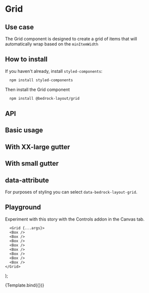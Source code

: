 

<Meta title="Components/Grid" component={Grid} />

# Grid

## Use case

The Grid component is designed to create a grid of items that will automatically wrap based on the `minItemWidth`

## How to install

If you haven't already, install `styled-components`:

```bash
  npm install styled-components
```

Then install the Grid component

```bash
  npm install @bedrock-layout/grid
```

## API

<ArgsTable of={Grid} />

## Basic usage

<Preview withToolbar>
  <Story name="Basic">
    <Grid gutter="lg" minItemWidth="15rem">
      <Box />
      <Box />
      <Box />
      <Box />
      <Box />
      <Box />
      <Box />
      <Box />
    </Grid>
  </Story>
</Preview>

## With XX-large gutter

<Preview withToolbar>
  <Story name="With x-large gutter">
    <Grid gutter="xxl" minItemWidth="15rem">
      <Box />
      <Box />
      <Box />
      <Box />
      <Box />
      <Box />
      <Box />
      <Box />
    </Grid>
  </Story>
</Preview>

## With small gutter

<Preview withToolbar>
  <Story name="With small gutter">
    <Grid gutter="sm" minItemWidth="15rem">
      <Box />
      <Box />
      <Box />
      <Box />
      <Box />
      <Box />
      <Box />
      <Box />
    </Grid>
  </Story>
</Preview>

## data-attribute

For purposes of styling you can select `data-bedrock-layout-grid`.

## Playground

Experiment with this story with the Controls addon in the Canvas tab.

      <Grid {...args}>
      <Box />
      <Box />
      <Box />
      <Box />
      <Box />
      <Box />
      <Box />
      <Box />
    </Grid>
);

<Canvas withToolbar>
  <Story name="Controls" args={{ minItemWidth: "20rem", gutter: "lg" }}>
    {Template.bind({})}
  </Story>
</Canvas>

<ArgsTable story="Controls" />
